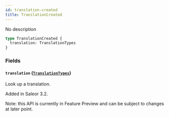 ```yaml
---
id: translation-created
title: TranslationCreated
---
```



No description

```graphql
type TranslationCreated {
  translation: TranslationTypes
}
```


### Fields

#### `translation` ([`TranslationTypes`](../../../developer/api-reference/unions/translation-types))

Look up a translation.

Added in Saleor 3.2.

Note: this API is currently in Feature Preview and can be subject to changes at later point.




